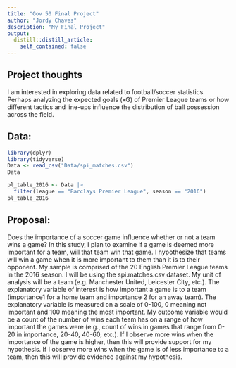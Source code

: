 ```yaml
---
title: "Gov 50 Final Project"
author: "Jordy Chaves"
description: "My Final Project"
output:
  distill::distill_article:
    self_contained: false
---
```




## Project thoughts

I am interested in exploring data related to football/soccer statistics. Perhaps analyzing  the expected goals (xG) of Premier League teams or how different tactics and line-ups influence the distribution of ball possession across the field. 

## Data:

```r
library(dplyr)
library(tidyverse)
Data <- read_csv("Data/spi_matches.csv")
Data

pl_table_2016 <- Data |>
  filter(league == "Barclays Premier League", season == "2016")
pl_table_2016
```

## Proposal:


Does the importance of a soccer game influence whether or not a team wins a game? In this study, I plan to examine if a game is deemed more important for a team, will that team win that game. I hypothesize that teams will win a game when it is more important to them than it is to their opponent. My sample is comprised of the 20 English Premier League teams in the 2016 season. I will be using the spi.matches.csv dataset. My unit of analysis will be a team (e.g. Manchester United, Leicester City, etc.). The explanatory variable of interest is how important a game is to a team (importance1 for a home team and importance 2 for an away team). The explanatory variable is measured on a scale of 0-100, 0 meaning not important and 100 meaning the most important. My outcome variable would be a count of the number of wins each team has on a range of how important the games were (e.g., count of wins in games that range from 0-20 in importance, 20-40, 40-60, etc.). If I observe more wins when the importance of the game is higher, then this will provide support for my hypothesis. If I observe more wins when the game is of less importance to a team, then this will provide evidence against my hypothesis.